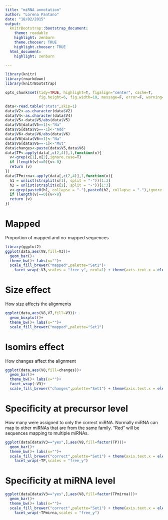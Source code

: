 ```yaml
---
title: "miRNA annotation"
author: "Lorena Pantano"
date: "18/02/2015"
output:
  knitrBootstrap::bootstrap_document:
    theme: readable
    highlight: zenburn
    theme.chooser: TRUE
    highlight.chooser: TRUE
  html_document:
    highlight: zenburn

---
```


```r
library(knitr)
library(rmarkdown)
library(knitrBootstrap)

opts_chunk$set(tidy=TRUE, highlight=T, figalign="center", cache=T,
               fig.height=6, fig.width=10, message=F, error=F, warning=F, bootstrap.show.code=FALSE)
```


```r
data<-read.table("stats",skip=1)
data$V2<-as.character(data$V2)
data$V4<-as.character(data$V4)
data$V5<-data$V5/abs(data$V5)
data$V5[data$V5==1]<-"Na"
data$V5[data$V5==-1]<-"Add"
data$V6<-data$V6/abs(data$V6)
data$V6[data$V6==1]<-"Na"
data$V6[data$V6==-1]<-"Mut"
data$changes<-paste(data$V5,data$V6)
data$TP<-apply(data[,c(2,4)],1,function(x){
  v<-grep(x[1],x[2],ignore.case=T)
  if (length(v)==0){v<-0}
  return (v)
})
data$TPmirna<-apply(data[,c(2,4)],1,function(x){
  h1 = unlist(strsplit(x[1], split = "-"))[1:3]
  h2 = unlist(strsplit(x[2], split = "-"))[1:3]
  v<-grep(paste0(h1, collapse = "-"),paste0(h2, collapse = "-"),ignore.case=T)
  if (length(v)==0){v<-0}
  return (v)
})

```

# Mapped
Proportion of mapped and no-mapped sequences
```r
library(ggplot2)
ggplot(data,aes(V8,fill=V3))+
  geom_bar()+
  theme_bw()+ labs(x="")+
  scale_fill_brewer("mapped",palette="Set1")+
    facet_wrap(~V3,scales = "free_y", ncol=1) + theme(axis.text.x = element_text(angle = 90))
```


# Size effect
How size affects the alignments
```r
ggplot(data,aes(V8,V7,fill=V3))+
  geom_boxplot()+
  theme_bw()+ labs(x="")+
  scale_fill_brewer("mapped",palette="Set1")
```

# Isomirs effect
How changes affect the alignment
```r
ggplot(data,aes(V8,fill=changes))+
  geom_bar()+
  theme_bw()+ labs(x="")+
  facet_wrap(~V3)+
  scale_fill_brewer("changes",palette="Set1") + theme(axis.text.x = element_text(angle = 90))
```


# Specificity at precursor level
How many were assigned to only the correct miRNA. Normally miRNA can map to other miRNAs that are from the same family. "Red" will be sequences mapping to multiple miRNAs.
```r
ggplot(data[data$V3=="yes",],aes(V8,fill=factor(TP)))+
  geom_bar()+
  theme_bw()+ labs(x="")+
  scale_fill_brewer("correct",palette="Set1") + theme(axis.text.x = element_text(angle = 90))+
    facet_wrap(~TP,scales = "free_y")
```


# Specificity at miRNA level

```r
ggplot(data[data$V3=="yes",],aes(V8,fill=factor(TPmirna)))+
  geom_bar()+
  theme_bw()+ labs(x="")+
  scale_fill_brewer("correct",palette="Set1") + theme(axis.text.x = element_text(angle = 90))+
    facet_wrap(~TPmirna,scales = "free_y")
```


